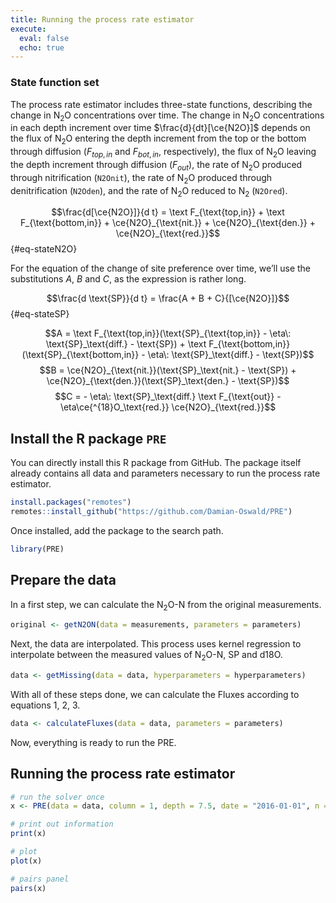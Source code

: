 ```yaml
---
title: Running the process rate estimator
execute: 
  eval: false
  echo: true
---
```


### State function set

The process rate estimator includes three-state functions, describing the change in N~2~O concentrations over time.
The change in N~2~O concentrations in each depth increment over time $\frac{d}{dt}[\ce{N2O}]$ depends on the flux of N~2~O entering the depth increment from the top or the bottom through diffusion ($F_{top,in}$ and $F_{bot,in}$, respectively), the flux of N~2~O leaving the depth increment through diffusion ($F_{out}$), the rate of N~2~O produced through nitrification (`N2Onit`), the rate of N~2~O produced through denitrification (`N2Oden`), and the rate of N~2~O reduced to N~2~ (`N2Ored`).

$$\frac{d[\ce{N2O}]}{d t} = \text F_{\text{top,in}} + \text F_{\text{bottom,in}}  + \ce{N2O}_{\text{nit.}} + \ce{N2O}_{\text{den.}} + \ce{N2O}_{\text{red.}}$${#eq-stateN2O}

For the equation of the change of site preference over time, we'll use the substitutions $A$, $B$ and $C$, as the expression is rather long.

$$\frac{d \text{SP}}{d t} = \frac{A + B + C}{[\ce{N2O}]}$${#eq-stateSP}


$$A = \text F_{\text{top,in}}(\text{SP}_{\text{top,in}} - \eta\: \text{SP}_\text{diff.} - \text{SP}) + \text F_{\text{bottom,in}}(\text{SP}_{\text{bottom,in}} - \eta\: \text{SP}_\text{diff.} - \text{SP})$$
$$B = \ce{N2O}_{\text{nit.}}(\text{SP}_\text{nit.} - \text{SP}) + \ce{N2O}_{\text{den.}}(\text{SP}_\text{den.} - \text{SP})$$
$$C = - \eta\: \text{SP}_\text{diff.} \text F_{\text{out}} - \eta\ce{^{18}O_\text{red.}} \ce{N2O}_{\text{red.}}$$


## Install the R package `PRE`

You can directly install this R package from GitHub. The package itself already contains all data and parameters necessary to run the process rate estimator.

```r
install.packages("remotes")
remotes::install_github("https://github.com/Damian-Oswald/PRE")
```

Once installed, add the package to the search path.

```r
library(PRE)
```

## Prepare the data

In a first step, we can calculate the N~2~O-N from the original measurements.

```r
original <- getN2ON(data = measurements, parameters = parameters)
```

Next, the data are interpolated. This process uses kernel regression to interpolate between the measured values of N~2~O-N, SP and d18O.

```r
data <- getMissing(data = data, hyperparameters = hyperparameters)
```

With all of these steps done, we can calculate the Fluxes according to equations 1, 2, 3.

```r
data <- calculateFluxes(data = data, parameters = parameters)
```

Now, everything is ready to run the PRE.

## Running the process rate estimator

```r
# run the solver once
x <- PRE(data = data, column = 1, depth = 7.5, date = "2016-01-01", n = 200)

# print out information
print(x)

# plot
plot(x)

# pairs panel
pairs(x)
```